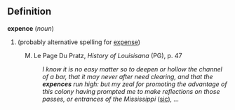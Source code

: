 ==Definition==

<b>expence</b> (<i>noun</i>)
# (probably alternative spelling for [[expense]])
: M. Le Page Du Pratz, <i>History of Louisisana </i> (PG), p. 47
:: <i>I know it is no easy matter so to deepen or hollow the channel of a bar, that it may never after need clearing, and that the <b>expences</b> run high: but my zeal for promoting the advantage of this colony having prompted me to make reflections on those passes, or entrances of the Mississippi</i> ([[sic]])<i>, ...</i>